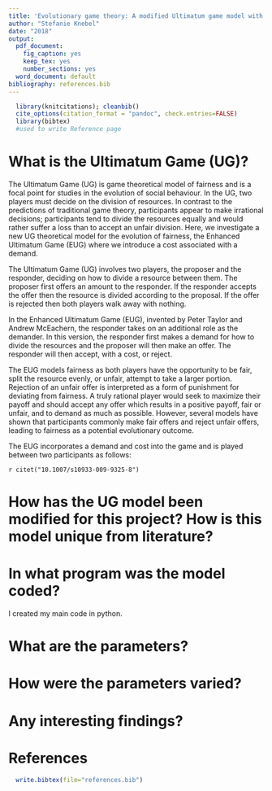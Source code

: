 ---
title: 'Evolutionary game theory: A modified Ultimatum game model with algae as players'
author: "Stefanie Knebel"
date: "2018"
output:
  pdf_document:
    fig_caption: yes
    keep_tex: yes
    number_sections: yes
  word_document: default
bibliography: references.bib
---

```{r, echo=FALSE}
  library(knitcitations); cleanbib()
  cite_options(citation_format = "pandoc", check.entries=FALSE)
  library(bibtex)
  #used to write Reference page  
```

# What is the Ultimatum Game (UG)?

The Ultimatum Game (UG) is game theoretical model of fairness and is a focal point for studies in the evolution of social behaviour. In the UG, two players must decide on the division of resources. In contrast to the predictions of traditional game theory, participants appear to make irrational decisions; participants tend to divide the resources equally and would rather suffer a loss than to accept an unfair division. Here, we investigate a new UG theoretical model for the evolution of fairness, the Enhanced Ultimatum Game (EUG) where we introduce a cost associated with a demand.

The Ultimatum Game (UG) involves two players, the proposer and the responder, deciding on how to divide a resource between them. The proposer first offers an amount to the responder. If the responder accepts the offer then the resource is divided according to the proposal. If the offer is rejected then both players walk away with nothing.

In the Enhanced Ultimatum Game (EUG), invented by Peter Taylor and Andrew McEachern, the responder takes on an additional role as the demander. In this version, the responder first makes a demand for how to divide the resources and the proposer will then make an offer. The responder will then accept, with a cost, or reject. 

The EUG models fairness as both players have the opportunity to be fair, split the resource evenly, or unfair, attempt to take a larger portion. Rejection of an unfair offer is interpreted as a form of punishment for deviating from fairness. A truly rational player would seek to maximize their payoff and should accept any offer which results in a positive payoff, fair or unfair, and to demand as much as possible. However, several models have shown that participants commonly make fair offers and reject unfair offers, leading to fairness as a potential evolutionary outcome.

The EUG incorporates a demand and cost into the game and is played between two participants as follows:
\begin{itemize}
    \item There are $n$ dollars to be divided 
    \item The responder demands an amount $d$ such that $0<d<n$
    \item The proposer then makes an offer $p$
    \item The responder has a minimum, $M$, that they are willing to accept such that $M \leq d$
    \item There is a cost to not giving a $d = M$. cost $= c(d-M)$, $c>0$.
    \item If $p \leq M$ then the dollars are divided accordingly. If $P>M$ then both receive zero dollars
\end{itemize}

`r citet("10.1007/s10933-009-9325-8")`

# How has the UG model been modified for this project? How is this model unique from literature?

# In what program was the model coded?
I created my main code in python.

# What are the parameters? 

# How were the parameters varied?

# Any interesting findings?
# References

```{r, warning=FALSE, message=FALSE, echo=FALSE} 
  write.bibtex(file="references.bib")
```
